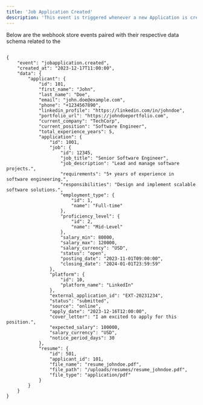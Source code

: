 ```yaml
---
title: 'Job Application Created'
description: 'This event is triggered whenever a new Application is created in a company.'
---
```


Below are the webhook store events paired with their respective data schema related to the


```mdx Job Application Webhook Events Model

{
    "event": "jobapplication.created",
    "created_at": "2023-12-17T11:00:00",
    "data": {
        "applicant": {
            "id": 101,
            "first_name": "John",
            "last_name": "Doe",
            "email": "john.doe@example.com",
            "phone": "+1234567890",
            "linkedin_profile": "https://linkedin.com/in/johndoe",
            "portfolio_url": "https://johndoeportfolio.com",
            "current_company": "TechCorp",
            "current_position": "Software Engineer",
            "total_experience_years": 5,
            "application": {
                "id": 1001,
                "job": {
                    "id": 12345,
                    "job_title": "Senior Software Engineer",
                    "job_description": "Lead and manage software projects.",
                    "requirements": "5+ years of experience in software engineering.",
                    "responsibilities": "Design and implement scalable software solutions.",
                    "employment_type": {
                        "id": 1,
                        "name": "Full-time"
                    },
                    "proficiency_level": {
                        "id": 2,
                        "name": "Mid-Level"
                    },
                    "salary_min": 80000,
                    "salary_max": 120000,
                    "salary_currency": "USD",
                    "status": "open",
                    "posting_date": "2023-11-01T09:00:00",
                    "closing_date": "2024-01-01T23:59:59"
                },
                "platform": {
                    "id": 10,
                    "platform_name": "LinkedIn"
                },
                "external_application_id": "EXT-20231234",
                "status": "submitted",
                "source": "online",
                "apply_date": "2023-12-16T12:00:00",
                "cover_letter": "I am excited to apply for this position.",
                "expected_salary": 100000,
                "salary_currency": "USD",
                "notice_period_days": 30
            },
            "resume": {
                "id": 501,
                "applicant_id": 101,
                "file_name": "resume_johndoe.pdf",
                "file_path": "/uploads/resumes/resume_johndoe.pdf",
                "file_type": "application/pdf"
            }
        }
    }
}
```